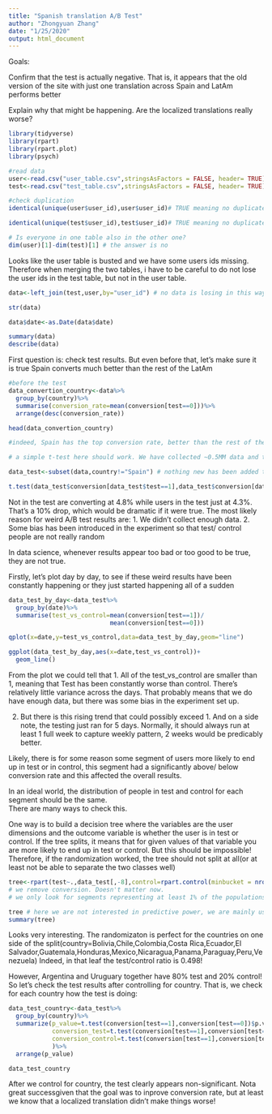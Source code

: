 ```yaml
---
title: "Spanish translation A/B Test"
author: "Zhongyuan Zhang"
date: "1/25/2020"
output: html_document
---
```


Goals:

Confirm that the test is actually negative. That is, it appears that the old version of the site with just one translation across Spain and LatAm performs better

Explain why that might be happening. Are the localized translations really worse?

```r
library(tidyverse)
library(rpart)
library(rpart.plot)   
library(psych)
```

```r
#read data
user<-read.csv("user_table.csv",stringsAsFactors = FALSE, header= TRUE)
test<-read.csv("test_table.csv",stringsAsFactors = FALSE, header= TRUE)

#check duplication
identical(unique(user$user_id),user$user_id)# TRUE meaning no duplicated data

identical(unique(test$user_id),test$user_id)# TRUE meaning no duplicated data
```

```r
# Is everyone in one table also in the other one?
dim(user)[1]-dim(test)[1] # the answer is no
```
Looks like the user table is busted and we have some users ids missing. Therefore when merging the two tables, i have to be careful to do not lose the user ids in the test table, but not in the user table.

```r
data<-left_join(test,user,by="user_id") # no data is losing in this way

str(data)

data$date<-as.Date(data$date)

summary(data)
describe(data)
```

First question is: check test results. But even before that, let's make sure it is true Spain converts much better than the rest of the LatAm

```r
#before the test
data_convertion_country<-data%>%
  group_by(country)%>%
  summarise(conversion_rate=mean(conversion[test==0]))%>%
  arrange(desc(conversion_rate))

head(data_convertion_country)

#indeed, Spain has the top conversion rate, better than the rest of the LatAm
```
```r
# a simple t-test here should work. We have collected ~0.5MM data and test/control split is ~50/50.

data_test<-subset(data,country!="Spain") # nothing new has been added to the service in Spain, so no point in keeping those users

t.test(data_test$conversion[data_test$test==1],data_test$conversion[data_test$test==0]) # in non-spain contries there's statistical significance in their mean differences between test group and control group; control group has better performance than the tested group,meaning that the change has a negative impact on the conversion-
```

Not in the test are converting at 4.8% while users in the test just at 4.3%. That's a 10% drop, which would be dramatic if it were true. The most likely reason for weird A/B test results are:
1. We didn't collect enough data.
2. Some bias has been introduced in the experiment so that test/ control people are not really random


In data science, whenever results appear too bad or too good  to be true, they are not true.

Firstly, let's plot day by day, to see if these weird results have been constantly happening or they just started happening all of a sudden
```r
data_test_by_day<-data_test%>%
  group_by(date)%>%
  summarise(test_vs_control=mean(conversion[test==1])/
                            mean(conversion[test==0]))

qplot(x=date,y=test_vs_control,data=data_test_by_day,geom="line")

ggplot(data_test_by_day,aes(x=date,test_vs_control))+
  geom_line()
```


From the plot we could tell that 
1. All of the test_vs_control are smaller than 1, meaning that Test has been constantly worse than control. There's relatively little variance across the days. That probably means that we do have enough data, but there was some bias in the experiment set up.

2. But there is this rising trend that could possibly exceed 1. And on a side note, the testing just ran for 5 days. Normally, it should always run at least 1 full week to capture weekly pattern, 2 weeks would be predicably better.


Likely, there is for some reason some segment of users more likely to end up in test or in control, this segment had a significantly above/ below conversion rate and this affected the overall results.

In an ideal world, the distribution of people in test and control for each segment should be the same.  
There are many ways to check this. 

One way is to build a decision tree where the variables are the user dimensions and the outcome variable is whether the user is in test or control. If the tree splits, it means that for given values of that variable you are more likely to end up in test or control. But this should be impossible! Therefore, if the randomization worked, the tree should not split at all(or at least not be able to separate the two classes well)

```r
tree<-rpart(test~.,data_test[,-8],control=rpart.control(minbucket = nrow(data_test)/100,maxdepth = 2))
# we remove conversion. Doesn't matter now.
# we only look for segments representing at least 1% of the populations.

tree # here we are not interested in predictive power, we are mainly using the tree as a descriptive stat tool
summary(tree)
```

Looks very interesting. The randomizaton is perfect for the countries on one side of the split(country=Bolivia,Chile,Colombia,Costa Rica,Ecuador,El Salvador,Guatemala,Honduras,Mexico,Nicaragua,Panama,Paraguay,Peru,Venezuela)
Indeed, in that leaf the test/control ratio is 0.498!

However, Argentina and Uruguary together have 80% test and 20% control! So let's check the test results after controlling for country.
That is, we check for each country how the test is doing:

```r
data_test_country<-data_test%>%
  group_by(country)%>%
  summarize(p_value=t.test(conversion[test==1],conversion[test==0])$p.value,
            conversion_test=t.test(conversion[test==1],conversion[test==0])$estimate[1],
            conversion_control=t.test(conversion[test==1],conversion[test==0])$estimate[2]
            )%>%
  arrange(p_value)

data_test_country
```


After we control for country, the test clearly appears non-significant. Nota great successgiven that the goal was to inprove conversion rate, but at least we know that a localized translation didn't make things worse!
